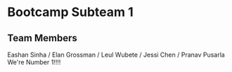 =Bootcamp Subteam 1 =

== Team Members ==
Eashan Sinha / Elan Grossman / Leul Wubete / Jessi Chen / Pranav Pusarla 
We're Number 1!!!!
